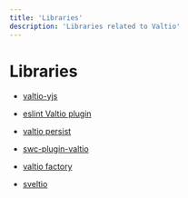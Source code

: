 ```yaml
---
title: 'Libraries'
description: 'Libraries related to Valtio'
---
```


# Libraries

- [valtio-yjs](github.com/dai-shi/valtio-yjs)

- [eslint Valtio plugin](https://www.npmjs.com/package/eslint-plugin-valtio)

- [valtio persist](github.com/Noitidart/valtio-persist)

- [swc-plugin-valtio](https://github.com/sosukesuzuki/swc-plugin-valtio)

- [valtio factory](https://github.com/mfellner/valtio-factory)

- [sveltio](https://www.npmjs.com/package/sveltio)
